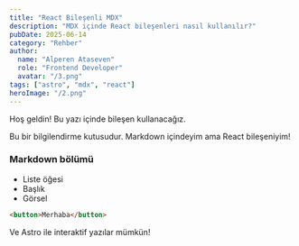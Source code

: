```yaml
---
title: "React Bileşenli MDX"
description: "MDX içinde React bileşenleri nasıl kullanılır?"
pubDate: 2025-06-14
category: "Rehber"
author:
  name: "Alperen Ataseven"
  role: "Frontend Developer"
  avatar: "/3.png"
tags: ["astro", "mdx", "react"]
heroImage: "/2.png"
---
```



Hoş geldin! Bu yazı içinde bileşen kullanacağız.

<Alert type="info">
  Bu bir bilgilendirme kutusudur. Markdown içindeyim ama React bileşeniyim!
</Alert>

### Markdown bölümü

- Liste öğesi
- Başlık
- Görsel

```html
<button>Merhaba</button>
```

Ve Astro ile interaktif yazılar mümkün!